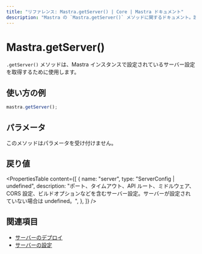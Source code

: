 ```yaml
---
title: "リファレンス: Mastra.getServer() | Core | Mastra ドキュメント"
description: "Mastra の `Mastra.getServer()` メソッドに関するドキュメント。設定されたサーバー設定を取得します。"
---
```


# Mastra.getServer()

`.getServer()` メソッドは、Mastra インスタンスで設定されているサーバー設定を取得するために使用します。

## 使い方の例

```typescript copy
mastra.getServer();
```


## パラメータ

このメソッドはパラメータを受け付けません。

## 戻り値

<PropertiesTable
  content={[
    {
      name: "server",
      type: "ServerConfig | undefined",
      description: "ポート、タイムアウト、API ルート、ミドルウェア、CORS 設定、ビルドオプションなどを含むサーバー設定。サーバーが設定されていない場合は undefined。",
    },
  ]}
/>

## 関連項目

- [サーバーのデプロイ](../../docs/deployment/server-deployment.mdx)
- [サーバーの設定](../../docs/server-db/custom-api-routes.mdx)